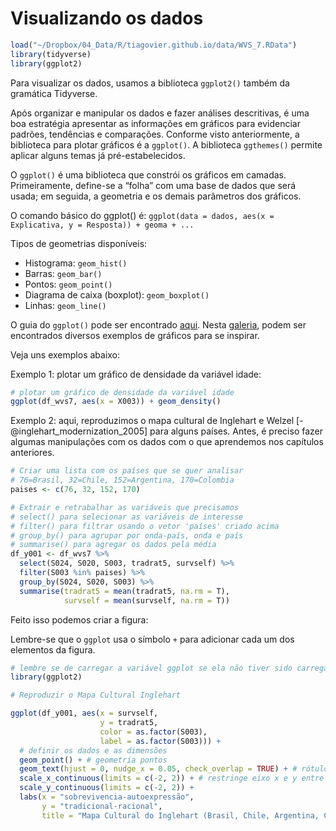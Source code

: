 # Visualizando os dados

```r
load("~/Dropbox/04_Data/R/tiagovier.github.io/data/WVS_7.RData")
library(tidyverse)
library(ggplot2)
```

Para visualizar os dados, usamos a biblioteca `ggplot2()` também da gramática Tidyverse.

Após organizar e manipular os dados e fazer análises descritivas, é uma boa estratégia apresentar as informações em gráficos para evidenciar padrões, tendências e comparações. Conforme visto anteriormente, a biblioteca para plotar gráficos é a `ggplot()`. A biblioteca `ggthemes()` permite aplicar alguns temas já pré-estabelecidos.

O `ggplot()` é uma biblioteca que constrói os gráficos em camadas. Primeiramente, define-se a “folha” com uma base de dados que será usada; em seguida, a geometria e os demais parâmetros dos gráficos.

O comando básico do ggplot() é: `ggplot(data = dados, aes(x = Explicativa, y = Resposta)) + geoma + ...`

Tipos de geometrias disponíveis: 

* Histograma: `geom_hist()`
* Barras: `geom_bar()`
* Pontos: `geom_point()`
* Diagrama de caixa (boxplot): `geom_boxplot()`
* Linhas: `geom_line()`

O guia do `ggplot()` pode ser encontrado [aqui](https://ggplot2.tidyverse.org/index.html). Nesta [galeria](https://www.r-graph-gallery.com/), podem ser encontrados diversos exemplos de gráficos para se inspirar.

Veja uns exemplos abaixo:

Exemplo 1: plotar um gráfico de densidade da variável idade:

```r

# plotar um gráfico de densidade da variável idade
ggplot(df_wvs7, aes(x = X003)) + geom_density() 

```

Exemplo 2: aqui, reproduzimos o mapa cultural de Inglehart e Welzel [-@inglehart_modernization_2005] para alguns países. Antes, é preciso fazer algumas manipulações com os dados com o que aprendemos nos capítulos anteriores.

```r

# Criar uma lista com os países que se quer analisar
# 76=Brasil, 32=Chile, 152=Argentina, 170=Colombia
paises <- c(76, 32, 152, 170)  

# Extrair e retrabalhar as variáveis que precisamos
# select() para selecionar as variáveis de interesse
# filter() para filtrar usando o vetor 'países' criado acima
# group_by() para agrupar por onda-país, onda e país
# summarise() para agregar os dados pela média
df_y001 <- df_wvs7 %>%
  select(S024, S020, S003, tradrat5, survself) %>% 
  filter(S003 %in% paises) %>% 
  group_by(S024, S020, S003) %>% 
  summarise(tradrat5 = mean(tradrat5, na.rm = T),
            survself = mean(survself, na.rm = T)) 

```


Feito isso podemos criar a figura:

Lembre-se que o `ggplot` usa o símbolo `+` para adicionar cada um dos elementos da figura.

```r

# lembre se de carregar a variável ggplot se ela não tiver sido carregada 
library(ggplot2)

# Reproduzir o Mapa Cultural Inglehart

ggplot(df_y001, aes(x = survself, 
                    y = tradrat5, 
                    color = as.factor(S003), 
                    label = as.factor(S003))) + 
  # definir os dados e as dimensões
  geom_point() + # geometria pontos
  geom_text(hjust = 0, nudge_x = 0.05, check_overlap = TRUE) + # rótulos dos pontos
  scale_x_continuous(limits = c(-2, 2)) + # restringe eixo x e y entre -2 e 2
  scale_y_continuous(limits = c(-2, 2)) +
  labs(x = "sobrevivencia-autoexpressão",
       y = "tradicional-racional",
       title = "Mapa Cultural do Inglehart (Brasil, Chile, Argentina, Colombia)") # rótulos do gráfico x, y e título

```


